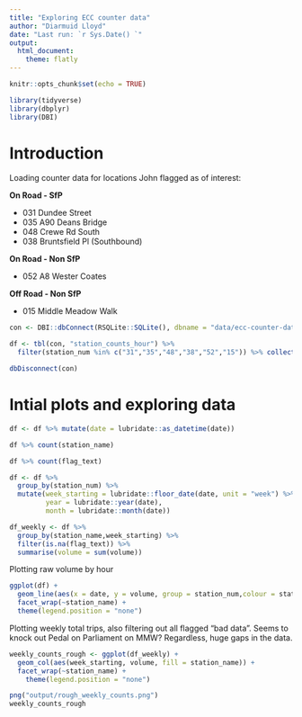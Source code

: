 ```yaml
---
title: "Exploring ECC counter data"
author: "Diarmuid Lloyd"
date: "Last run: `r Sys.Date() `"
output: 
  html_document:
    theme: flatly
---
```


```r
knitr::opts_chunk$set(echo = TRUE)

library(tidyverse)
library(dbplyr)
library(DBI)

```

# Introduction

Loading counter data for locations John flagged as of interest:

**On Road - SfP**

* 031 Dundee Street
* 035 A90 Deans Bridge
* 048 Crewe Rd South
* 038 Bruntsfield Pl (Southbound)

**On Road - Non SfP**

* 052 A8 Wester Coates

**Off Road - Non SfP**

* 015 Middle Meadow Walk

```r
con <- DBI::dbConnect(RSQLite::SQLite(), dbname = "data/ecc-counter-database-output.sqlite")

df <- tbl(con, "station_counts_hour") %>% 
  filter(station_num %in% c("31","35","48","38","52","15")) %>% collect()

dbDisconnect(con)

```

# Intial plots and exploring data

```r

df <- df %>% mutate(date = lubridate::as_datetime(date))

df %>% count(station_name)

df %>% count(flag_text)

df <- df %>% 
  group_by(station_num) %>% 
  mutate(week_starting = lubridate::floor_date(date, unit = "week") %>% as.Date(),
         year = lubridate::year(date),
         month = lubridate::month(date))

df_weekly <- df %>% 
  group_by(station_name,week_starting) %>% 
  filter(is.na(flag_text)) %>% 
  summarise(volume = sum(volume))

```

Plotting raw volume by hour

```r

ggplot(df) +
  geom_line(aes(x = date, y = volume, group = station_num,colour = station_name)) +
  facet_wrap(~station_name) +
  theme(legend.position = "none")

```

Plotting weekly total trips, also filtering out all flagged "bad data". Seems to knock out Pedal on Parliament on MMW? Regardless, huge gaps in the data.

```r

weekly_counts_rough <- ggplot(df_weekly) +
  geom_col(aes(week_starting, volume, fill = station_name)) + 
  facet_wrap(~station_name) +
    theme(legend.position = "none")

png("output/rough_weekly_counts.png")
weekly_counts_rough
```



